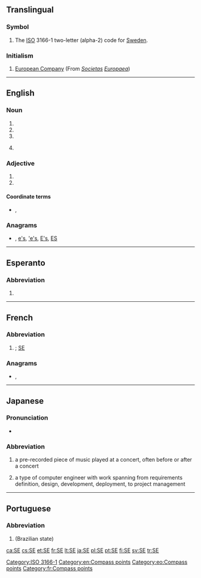 {{also|Appendix:Variations of "se"}}
==Translingual==

===Symbol===
{{head|mul|symbol}}

# The [[ISO]] 3166-1 two-letter (alpha-2) code for [[Sweden]].

===Initialism===
{{rfc-header|Initialism}}
{{head|mul|initialism}}

# [[European Company]] (From {{etyl|la|mul}} ''[[societas|Societas]] [[europaea|Europaea]]'')

[[Category:ISO 3166-1]]

----

==English==

===Noun===
{{en-noun}}

# {{abbreviation of|southeast|lang=en}}
# {{initialism of|second edition|lang=en}}
# {{initialism of|special edition|lang=en}}
# {{label|en|physics}} {{initialism of|secondary electron|lang=en}}

===Adjective===
{{en-adj|?}}

# {{initialism of|single ended|lang=en}}
# {{abbreviation of|southeast|lang=en}}

====Coordinate terms====
* {{sense|single ended}} {{l|en|HVD}}, {{l|en|LVD}}

===Anagrams===
* {{l|en|es}} , [[e's#English|e's]], [['e's#English|'e's]], [[E's#English|E's]], [[ES#English|ES]]

[[Category:en:Compass points]]

----

==Esperanto==

===Abbreviation===
{{head|eo|abbreviation}}

# {{abbreviation of|sudeosto||southeast|lang=eo}}

[[Category:eo:Compass points]]

----

==French==

===Abbreviation===
{{rfc-header|Abbreviation}}
{{head|fr|abbreviation}}

# {{abbreviation of|sud-est|lang=fr|nodot=1}}; [[#English|SE]]

===Anagrams===
* {{l|fr|es}}, {{l|fr|ès}}

[[Category:fr:Compass points]]

----

==Japanese==

===Pronunciation===
* {{IPA|/esuiː/|lang=ja}}

===Abbreviation===
{{rfc-header|Abbreviation}}
{{head|ja|abbreviation}}

# {{abbreviation of|サウンドエフェクト|lang=ja}} a pre-recorded piece of music played at a concert, often before or after a concert
# {{abbreviation of|システムエンジニア|lang=ja}} a type of computer engineer with work spanning from requirements definition, design, development, deployment, to project management

----

==Portuguese==

===Abbreviation===
{{rfc-header|Abbreviation}}
{{head|pt|abbreviation}}

# {{abbreviation of|Sergipe|lang=pt}} (Brazilian state)

[[ca:SE]]
[[cs:SE]]
[[et:SE]]
[[fr:SE]]
[[lt:SE]]
[[ja:SE]]
[[pl:SE]]
[[pt:SE]]
[[fi:SE]]
[[sv:SE]]
[[tr:SE]]